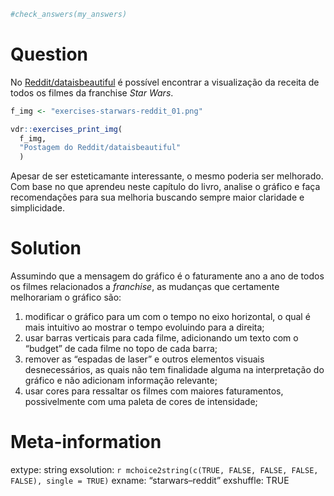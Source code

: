 ```r

#check_answers(my_answers)
```

Question
========

No [Reddit/dataisbeautiful](https://www.reddit.com/r/dataisbeautiful/comments/xoqi8w/revenue_and_budget_comparison_for_every_star_wars/)  é possível encontrar a visualização da receita de todos os filmes da franchise _Star Wars_. 

```r
f_img <- "exercises-starwars-reddit_01.png"

vdr::exercises_print_img(
  f_img,
  "Postagem do Reddit/dataisbeautiful"
  )
```

Apesar de ser esteticamante interessante, o mesmo poderia ser melhorado. Com base no que aprendeu neste capítulo do livro, analise o gráfico e faça recomendações para  sua melhoria buscando sempre maior claridade e simplicidade.


Solution
================

Assumindo que a mensagem do gráfico é o faturamente ano a ano de todos os filmes relacionados a _franchise_, as mudanças que certamente melhorariam o gráfico são:

1. modificar o gráfico para um com o tempo no eixo horizontal, o qual é mais intuitivo ao mostrar o tempo evoluindo para a direita;
1. usar barras verticais para cada filme, adicionando um texto com o "budget" de cada filme no topo de cada barra;
1. remover as "espadas de laser" e outros elementos visuais desnecessários, as quais não tem finalidade alguma na interpretação do gráfico e não adicionam informação relevante;
1. usar cores para ressaltar os filmes com maiores faturamentos, possivelmente com uma paleta de cores de intensidade;


Meta-information
================
extype: string
exsolution: `r mchoice2string(c(TRUE, FALSE, FALSE, FALSE, FALSE), single = TRUE)`
exname: "starwars--reddit"
exshuffle: TRUE

